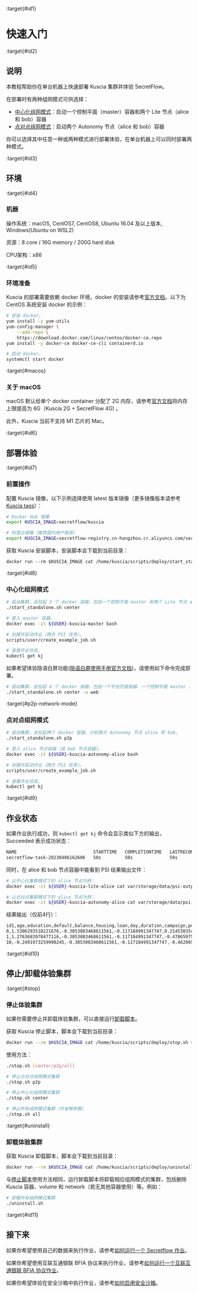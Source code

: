 :target{#id1}

# 快速入门

:target{#id2}

## 说明

本教程帮助你在单台机器上快速部署 Kuscia 集群并体验 SecretFlow。

在部署时有两种组网模式可供选择：

- [中心化组网模式](../reference/architecture_cn.mdx#centralized)：启动一个控制平面（master）容器和两个 Lite 节点（alice 和 bob）容器
- [点对点组网模式](../reference/architecture_cn.mdx#peer-to-peer)：启动两个 Autonomy 节点（alice 和 bob）容器

你可以选择其中任意一种或两种模式进行部署体验，在单台机器上可以同时部署两种模式。

:target{#id3}

## 环境

:target{#id4}

### 机器

操作系统：macOS, CentOS7, CentOS8, Ubuntu 16.04 及以上版本, Windows(Ubuntu on WSL2)

资源：8 core / 16G memory / 200G hard disk

CPU架构：x86

:target{#id5}

### 环境准备

Kuscia 的部署需要依赖 docker 环境，docker 的安装请参考[官方文档](https://docs.docker.com/engine/install/)。以下为 CentOS 系统安装 docker 的示例：

```bash
# 安装 docker。
yum install -y yum-utils
yum-config-manager \
	--add-repo \
	https://download.docker.com/linux/centos/docker-ce.repo
yum install -y docker-ce docker-ce-cli containerd.io

# 启动 docker。
systemctl start docker
```

:target{#macos}

### 关于 macOS

macOS 默认给单个 docker container 分配了 2G 内存，请参考[官方文档](https://docs.docker.com/desktop/settings/mac/)将内存上限提高为 6G（Kuscia 2G + SecretFlow 4G) 。

此外，Kuscia 当前不支持 M1 芯片的 Mac。

:target{#id6}

## 部署体验

:target{#id7}

### 前置操作

配置 Kuscia 镜像，以下示例选择使用 latest 版本镜像（更多镜像版本请参考 [Kuscia tags](https://hub.docker.com/r/secretflow/kuscia/tags)）：

```bash
# Docker Hub 镜像
export KUSCIA_IMAGE=secretflow/kuscia

# 阿里云镜像（推荐国内用户使用）
export KUSCIA_IMAGE=secretflow-registry.cn-hangzhou.cr.aliyuncs.com/secretflow/kuscia
```

获取 Kuscia 安装脚本，安装脚本会下载到当前目录：

```default
docker run --rm $KUSCIA_IMAGE cat /home/kuscia/scripts/deploy/start_standalone.sh > start_standalone.sh && chmod u+x start_standalone.sh
```

:target{#id8}

### 中心化组网模式

```bash
# 启动集群，会拉起 3 个 docker 容器，包括一个控制平面 master 和两个 Lite 节点 alice 和 bob。
./start_standalone.sh center

# 登入 master 容器。
docker exec -it ${USER}-kuscia-master bash

# 创建并启动作业（两方 PSI 任务）。
scripts/user/create_example_job.sh

# 查看作业状态。
kubectl get kj
```

如果希望体验隐语白屏功能([隐语白屏使用手册官方文档](https://www.secretflow.org.cn/docs/quickstart/mvp-platform))，请使用如下命令完成部署。

```bash
# 启动集群，会拉起 4 个 docker 容器，包括一个平台页面容器、一个控制平面 master 、两个 Lite 节点 alice 和 bob。
./start_standalone.sh center -u web
```

:target{#p2p-network-mode}

### 点对点组网模式

```bash
# 启动集群，会拉起两个 docker 容器，分别表示 Autonomy 节点 alice 和 bob。
./start_standalone.sh p2p

# 登入 alice 节点容器（或 bob 节点容器）。
docker exec -it ${USER}-kuscia-autonomy-alice bash

# 创建并启动作业（两方 PSI 任务）。
scripts/user/create_example_job.sh

# 查看作业状态。
kubectl get kj
```

:target{#id9}

## 作业状态

如果作业执行成功，则 <code>kubectl get kj</code> 命令会显示类似下方的输出，Succeeded 表示成功状态：

```bash
NAME                             STARTTIME   COMPLETIONTIME   LASTRECONCILETIME   PHASE
secretflow-task-20230406162606   50s         50s              50s                 Succeeded
```

同时，在 alice 和 bob 节点容器中能看到 PSI 结果输出文件：

```bash
# 以中心化集群模式下的 alice 节点为例：
docker exec -it ${USER}-kuscia-lite-alice cat var/storage/data/psi-output.csv

# 以点对点集群模式下的 alice 节点为例：
docker exec -it ${USER}-kuscia-autonomy-alice cat var/storage/data/psi-output.csv
```

结果输出（仅前4行）：

```bash
id1,age,education,default,balance,housing,loan,day,duration,campaign,pdays,previous,job_blue-collar,job_entrepreneur,job_housemaid,job_management,job_retired,job_self-employed,job_services,job_student,job_technician,job_unemployed,marital_divorced,marital_married,marital_single
0,1.5306293518221676,-0.3053083468611561,-0.117184991347747,0.2145303545250443,1.0358211226635177,-0.3925867711542392,-1.2618906002715358,1.9048694929309795,-0.5762472500554522,-0.4852053503766987,-0.3619838367558999,-0.4639325546169564,-0.1731690076375218,-0.1580237499348341,1.3543943126559297,-0.2734046609851663,-0.1960131708137989,-0.3006459829345367,-0.1700475343179241,-0.4466166954522901,-0.1840186845246444,-0.3589389310523966,0.8806950470683438,-0.6902303314457872
1,1.2763683978477116,-0.3053083468611561,-0.117184991347747,-0.4786597597189064,-0.9654176557324816,-0.3925867711542392,-1.2618906002715358,3.1181827517827982,-0.5762472500554522,-0.4852053503766987,-0.3619838367558999,-0.4639325546169564,-0.1731690076375218,-0.1580237499348341,1.3543943126559297,-0.2734046609851663,-0.1960131708137989,-0.3006459829345367,-0.1700475343179241,-0.4466166954522901,-0.1840186845246444,-0.3589389310523966,0.8806950470683438,-0.6902303314457872
10,-0.2491973259990245,-0.3053083468611561,-0.117184991347747,-0.4620690476721626,1.0358211226635177,-0.3925867711542392,-1.0230801579932494,1.1740266828931782,-0.5762472500554522,-0.4852053503766987,-0.3619838367558999,-0.4639325546169564,-0.1731690076375218,-0.1580237499348341,1.3543943126559297,-0.2734046609851663,-0.1960131708137989,-0.3006459829345367,-0.1700475343179241,-0.4466166954522901,-0.1840186845246444,-0.3589389310523966,-1.1354668149080638,1.4487917358041271
```

:target{#id10}

## 停止/卸载体验集群

:target{#stop}

### 停止体验集群

如果你需要停止并卸载体验集群，可以直接运行[卸载脚本](#uninstall)。

获取 Kuscia 停止脚本，脚本会下载到当前目录：

```bash
docker run --rm $KUSCIA_IMAGE cat /home/kuscia/scripts/deploy/stop.sh > stop.sh && chmod u+x stop.sh
```

使用方法：

```bash
./stop.sh [center/p2p/all]

# 停止点对点组网模式集群
./stop.sh p2p

# 停止中心化组网模式集群
./stop.sh center

# 停止所有组网模式集群（可省略参数）
./stop.sh all
```

:target{#uninstall}

### 卸载体验集群

获取 Kuscia 卸载脚本，脚本会下载到当前目录：

```bash
docker run --rm $KUSCIA_IMAGE cat /home/kuscia/scripts/deploy/uninstall.sh > uninstall.sh && chmod u+x uninstall.sh
```

与[停止脚本](#stop)使用方法相同，运行卸载脚本将卸载相应组网模式的集群，包括删除 Kuscia 容器、volume 和 network（若无其他容器使用）等。例如：

```bash
# 卸载所有组网模式集群
./uninstall.sh
```

:target{#id11}

## 接下来

如果你希望使用自己的数据来执行作业，请参考[如何运行一个 Secretflow 作业](../tutorial/run_secretflow_cn.mdx)。

如果你希望使用互联互通银联 BFIA 协议来执行作业，请参考[如何运行一个互联互通银联 BFIA 协议作业](../tutorial/run_bfia_job_cn.mdx)。

如果你希望体验在安全沙箱中执行作业，请参考[如何启用安全沙箱](../tutorial/security_plan_cn.mdx)。
